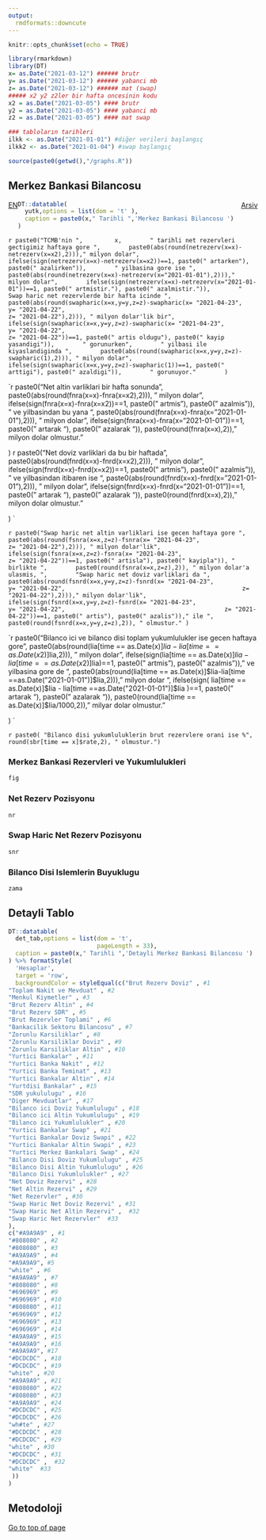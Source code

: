 ```yaml
---
output: 
  rmdformats::downcute
---
```


```r
knitr::opts_chunk$set(echo = TRUE)

library(rmarkdown)
library(DT)
x= as.Date("2021-03-12") ###### brutr
y= as.Date("2021-03-12") ###### yabanci mb
z= as.Date("2021-03-12") ###### mat (swap)
##### x2 y2 z2ler bir hafta oncesinin kodu
x2 = as.Date("2021-03-05") #### brutr
y2 = as.Date("2021-03-05") #### yabanci mb
z2 = as.Date("2021-03-05") #### mat swap

### tabloların tarihleri
ilkk <- as.Date("2021-01-01") #diğer verileri başlangıç
ilkk2 <- as.Date("2021-01-04") #swap başlangıç

source(paste0(getwd(),"/graphs.R"))
```


## Merkez Bankasi Bilancosu

<div style="float: left;"><a href="EN">EN</a></div>
<div style="float: right;"><a href="arsiv">Arsiv</a></div>

```r
DT::datatable(
  yutk,options = list(dom = 't' ), 
  caption = paste0(x," Tarihli ",'Merkez Bankasi Bilancosu ')
)
```


`r paste0("TCMB'nin ", 
       x,
       " tarihli net rezervleri gectigimiz haftaya gore ",
       paste0(abs(round(netrezerv(x=x)-netrezerv(x=x2),2)))," milyon dolar",
       ifelse(sign(netrezerv(x=x)-netrezerv(x=x2))==1, paste0(" artarken"), paste0(" azalirken")),
       " yilbasina gore ise ",
       paste0(abs(round(netrezerv(x=x)-netrezerv(x="2021-01-01"),2)))," milyon dolar",
       ifelse(sign(netrezerv(x=x)-netrezerv(x="2021-01-01"))==1, paste0(" artmistir."), paste0(" azalmistir.")),
       " Swap haric net rezervlerde bir hafta icinde ",
       paste0(abs(round(swapharic(x=x,y=y,z=z)-swapharic(x= "2021-04-23",
                                                         y= "2021-04-22",
                                                         z= "2021-04-22"),2))), " milyon dolar'lik bir",
       ifelse(sign(swapharic(x=x,y=y,z=z)-swapharic(x= "2021-04-23",
                                                    y= "2021-04-22",
                                                    z= "2021-04-22"))==1, paste0(" artis oldugu"), paste0(" kayip yasandigi")),
       " gorunurken",
       " yilbasi ile kiyaslandiginda ",
       paste0(abs(round(swapharic(x=x,y=y,z=z)-swapharic(1),2))), " milyon dolar",
       ifelse(sign(swapharic(x=x,y=y,z=z)-swapharic(1))==1, paste0(" arttigi"), paste0(" azaldigi")),
       " gorunuyor."
       ) `
       
`r paste0("Net altin varliklari bir hafta sonunda ",
       paste0(abs(round(fnra(x=x)-fnra(x=x2),2))), " milyon dolar",
       ifelse(sign(fnra(x=x)-fnra(x=x2))==1, paste0(" artmis"), paste0(" azalmis")),
       " ve yilbasindan bu yana ",
       paste0(abs(round(fnra(x=x)-fnra(x="2021-01-01"),2))), " milyon dolar",
       ifelse(sign(fnra(x=x)-fnra(x="2021-01-01"))==1, paste0(" artarak "), paste0(" azalarak ")),
       paste0(round(fnra(x=x),2)), " milyon dolar olmustur."
       
) `
`r paste0("Net doviz varliklari da bu bir haftada ",
       paste0(abs(round(fnrd(x=x)-fnrd(x=x2),2))), " milyon dolar",
       ifelse(sign(fnrd(x=x)-fnrd(x=x2))==1, paste0(" artmis"), paste0(" azalmis")),
       " ve yilbasindan itibaren ise ",
       paste0(abs(round(fnrd(x=x)-fnrd(x="2021-01-01"),2))), " milyon dolar",
       ifelse(sign(fnrd(x=x)-fnrd(x="2021-01-01"))==1, paste0(" artarak "), paste0(" azalarak ")),
       paste0(round(fnrd(x=x),2)), " milyon dolar olmustur."
       
) `

`r paste0("Swap haric net altin varliklari ise gecen haftaya gore ",
       paste0(abs(round(fsnra(x=x,z=z)-fsnra(x= "2021-04-23",
                                             z= "2021-04-22"),2))), " milyon dolar'lik",
       ifelse(sign(fsnra(x=x,z=z)-fsnra(x= "2021-04-23",
                                       z= "2021-04-22"))==1, paste0(" artisla"), paste0(" kayipla")), " birlikte ",
       paste0(round(fsnra(x=x,z=z),2)), " milyon dolar'a ulasmis, ",
       "Swap haric net doviz varliklari da ",
       paste0(abs(round(fsnrd(x=x,y=y,z=z)-fsnrd(x= "2021-04-23",
                                                 y= "2021-04-22",
                                                 z= "2021-04-22"),2)))," milyon dolar'lik",
       ifelse(sign(fsnrd(x=x,y=y,z=z)-fsnrd(x= "2021-04-23",
                                            y= "2021-04-22",
                                            z= "2021-04-22"))==1, paste0(" artis"), paste0(" azalis"))," ile ",
       paste0(round(fsnrd(x=x,y=y,z=z),2)), " olmustur."
) `

`r paste0("Bilanco ici ve bilanco disi toplam yukumlulukler ise gecen haftaya gore ",
       paste0(abs(round(lia[time == as.Date(x)]$lia-lia[time ==as.Date(x2)]$lia,2))), " milyon dolar",
       ifelse(sign(lia[time == as.Date(x)]$lia-lia[time ==as.Date(x2)]$lia)==1, paste0(" artmis"), paste0(" azalmis"))," ve yilbasina gore de ",
paste0(abs(round(lia[time == as.Date(x)]$lia-lia[time ==as.Date("2021-01-01")]$lia,2))), " milyon dolar ",
ifelse(sign( lia[time == as.Date(x)]$lia - lia[time ==as.Date("2021-01-01")]$lia )==1, paste0(" artarak "), paste0(" azalarak ")),
paste0(round(lia[time == as.Date(x)]$lia/1000,2)), " milyar dolar olmustur."
        
) `

`r paste0( "Bilanco disi yukumluluklerin brut rezervlere orani ise %", round(sbr[time == x]$rate,2), " olmustur.")`

### Merkez Bankasi Rezervleri ve Yukumlulukleri

```r
fig
```

### Net Rezerv Pozisyonu

```r
nr
```

### Swap Haric Net Rezerv Pozisyonu

```r
snr
```


### Bilanco Disi Islemlerin Buyuklugu

```r
zama
```

## Detayli Tablo

```r
DT::datatable(
  det_tab,options = list(dom = 't',
                         pageLength = 33), 
  caption = paste0(x," Tarihli ",'Detayli Merkez Bankasi Bilancosu ')
) %>% formatStyle(
  'Hesaplar',
  target = 'row',
  backgroundColor = styleEqual(c("Brut Rezerv Doviz" , #1
"Toplam Nakit ve Mevduat" , #2
"Menkul Kiymetler" , #3
"Brut Rezerv Altin" , #4
"Brut Rezerv SDR" , #5
"Brut Rezervler Toplami" , #6 
"Bankacilik Sektoru Bilancosu" , #7
"Zorunlu Karsiliklar" , #8
"Zorunlu Karsiliklar Doviz" , #9
"Zorunlu Karsiliklar Altin" , #10
"Yurtici Bankalar" , #11
"Yurtici Banka Nakit" , #12
"Yurtici Banka Teminat" , #13
"Yurtici Bankalar Altin" , #14
"Yurtdisi Bankalar" , #15
"SDR yukululugu" , #16
"Diger Mevduatlar" , #17
"Bilanco ici Doviz Yukumlulugu" , #18
"Bilanco ici Altin Yukumlulugu" , #19
"Bilanco ici Yukumlulukler" , #20
"Yurtici Bankalar Swap" , #21
"Yurtici Bankalar Doviz Swapi" , #22
"Yurtici Bankalar Altin Swapi" , #23
"Yurtici Merkez Bankalari Swap" , #24
"Bilanco Disi Doviz Yukumlulugu" , #25
"Bilanco Disi Altin Yukumlulugu" , #26
"Bilanco Disi Yukumlulukler" , #27
"Net Doviz Rezervi" , #28
"Net Altin Rezervi" , #29
"Net Rezervler" , #30
"Swap Haric Net Doviz Rezervi" , #31
"Swap Haric Net Altin Rezervi" ,  #32
"Swap Haric Net Rezervler"  #33
), 
c("#A9A9A9" , #1
"#808080" , #2
"#808080" , #3
"#A9A9A9" , #4
"#A9A9A9", #5
"white" , #6 
"#A9A9A9" , #7
"#808080" , #8
"#696969" , #9
"#696969" , #10
"#808080" , #11
"#696969" , #12
"#696969" , #13
"#696969" , #14
"#A9A9A9" , #15
"#A9A9A9" , #16
"#A9A9A9", #17
"#DCDCDC" , #18
"#DCDCDC" , #19
"white" , #20
"#A9A9A9" , #21
"#808080" , #22
"#808080" , #23
"#A9A9A9" , #24
"#DCDCDC" , #25
"#DCDCDC" , #26
"wh#te" , #27
"#DCDCDC" , #28
"#DCDCDC" , #29
"white" , #30
"#DCDCDC" , #31
"#DCDCDC" ,  #32
"white"  #33
 ))
)
```

## Metodoloji


<a href="#">Go to top of page</a>
